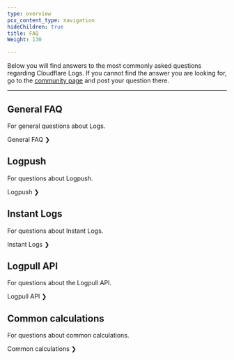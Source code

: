 ```yaml
---
type: overview
pcx_content_type: navigation
hideChildren: true
title: FAQ
Weight: 130

---
```





Below you will find answers to the most commonly asked questions regarding Cloudflare Logs. If you cannot find the answer you are looking for, go to the [community page](https://community.cloudflare.com/) and post your question there.



***

## General FAQ

For general questions about Logs.

<LinkButton variant="primary" href="/logs/faq/general-faq/">General FAQ  ❯</LinkButton>

## Logpush

For questions about Logpush.

<LinkButton variant="primary" href="/logs/faq/logpush/">Logpush  ❯</LinkButton>

## Instant Logs

For questions about Instant Logs.

<LinkButton variant="primary" href="/logs/faq/instant-logs/">Instant Logs ❯</LinkButton>

## Logpull API

For questions about the Logpull API.

<LinkButton variant="primary" href="/logs/faq/logpull-api/">Logpull API ❯</LinkButton>

## Common calculations

For questions about common calculations.

<LinkButton variant="primary" href="/logs/faq/common-calculations/">Common calculations ❯</LinkButton>
